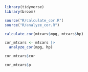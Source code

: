 
```r
library(tidyverse)
library(broom)

source("R/calculate_cor.R")
source("R/analyze_cor.R")

calculate_cor(mtcars$mpg, mtcars$hp)
```

```r
cor_mtcars <- mtcars |> 
  analyze_cor(mpg, hp) 

cor_mtcars$cor
```

```r
cor_mtcars$p
```

